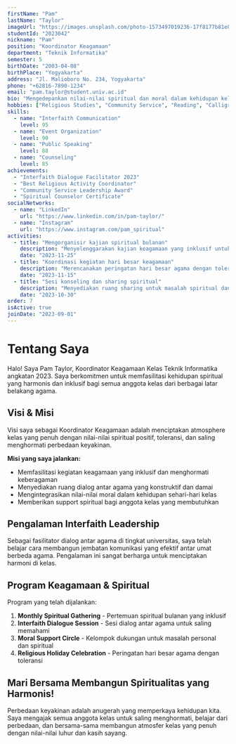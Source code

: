 ```yaml
---
firstName: "Pam"
lastName: "Taylor"
imageUrl: "https://images.unsplash.com/photo-1573497019236-17f8177b81e8?q=80&w=1740&auto=format&fit=crop&ixlib=rb-4.0.3&ixid=M3wxMjA3fDB8MHxwaG90by1wYWdlfHx8fGVufDB8fHx8fA%3D%3D"
studentId: "2023042"
nickname: "Pam"
position: "Koordinator Keagamaan"
department: "Teknik Informatika"
semester: 5
birthDate: "2003-04-08"
birthPlace: "Yogyakarta"
address: "Jl. Malioboro No. 234, Yogyakarta"
phone: "+62816-7890-1234"
email: "pam.taylor@student.univ.ac.id"
bio: "Mengedepankan nilai-nilai spiritual dan moral dalam kehidupan kelas serta memfasilitasi kegiatan keagamaan yang inklusif."
hobbies: ["Religious Studies", "Community Service", "Reading", "Calligraphy"]
skills:
  - name: "Interfaith Communication"
    level: 95
  - name: "Event Organization"
    level: 90
  - name: "Public Speaking"
    level: 88
  - name: "Counseling"
    level: 85
achievements:
  - "Interfaith Dialogue Facilitator 2023"
  - "Best Religious Activity Coordinator"
  - "Community Service Leadership Award"
  - "Spiritual Counselor Certificate"
socialNetworks:
  - name: "LinkedIn"
    url: "https://www.linkedin.com/in/pam-taylor/"
  - name: "Instagram"
    url: "https://www.instagram.com/pam_spiritual"
activities:
  - title: "Mengorganisir kajian spiritual bulanan"
    description: "Menyelenggarakan kajian keagamaan yang inklusif untuk semua agama"
    date: "2023-11-25"
  - title: "Koordinasi kegiatan hari besar keagamaan"
    description: "Merencanakan peringatan hari besar agama dengan toleransi"
    date: "2023-11-15"
  - title: "Sesi konseling dan sharing spiritual"
    description: "Menyediakan ruang sharing untuk masalah spiritual dan personal"
    date: "2023-10-30"
order: 7
isActive: true
joinDate: "2023-09-01"
---
```


# Tentang Saya

Halo! Saya Pam Taylor, Koordinator Keagamaan Kelas Teknik Informatika angkatan 2023. Saya berkomitmen untuk memfasilitasi kehidupan spiritual yang harmonis dan inklusif bagi semua anggota kelas dari berbagai latar belakang agama.

## Visi & Misi

Visi saya sebagai Koordinator Keagamaan adalah menciptakan atmosphere kelas yang penuh dengan nilai-nilai spiritual positif, toleransi, dan saling menghormati perbedaan keyakinan.

**Misi yang saya jalankan:**
- Memfasilitasi kegiatan keagamaan yang inklusif dan menghormati keberagaman
- Menyediakan ruang dialog antar agama yang konstruktif dan damai
- Mengintegrasikan nilai-nilai moral dalam kehidupan sehari-hari kelas
- Memberikan support spiritual bagi anggota kelas yang membutuhkan

## Pengalaman Interfaith Leadership

Sebagai fasilitator dialog antar agama di tingkat universitas, saya telah belajar cara membangun jembatan komunikasi yang efektif antar umat berbeda agama. Pengalaman ini sangat berharga untuk menciptakan harmoni di kelas.

## Program Keagamaan & Spiritual

Program yang telah dijalankan:

1. **Monthly Spiritual Gathering** - Pertemuan spiritual bulanan yang inklusif
2. **Interfaith Dialogue Session** - Sesi dialog antar agama untuk saling memahami
3. **Moral Support Circle** - Kelompok dukungan untuk masalah personal dan spiritual
4. **Religious Holiday Celebration** - Peringatan hari besar agama dengan toleransi

## Mari Bersama Membangun Spiritualitas yang Harmonis!

Perbedaan keyakinan adalah anugerah yang memperkaya kehidupan kita. Saya mengajak semua anggota kelas untuk saling menghormati, belajar dari perbedaan, dan bersama-sama membangun atmosfer kelas yang penuh dengan nilai-nilai luhur dan kasih sayang.